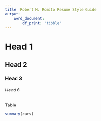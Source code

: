 ```yaml
---
title: Robert M. Romito Resume Style Guide
output: 
    word_document:
        df_print: "tibble"
---
```

# Head 1

## Head 2

### Head 3

###### Head 6

Table
```r
summary(cars)
```